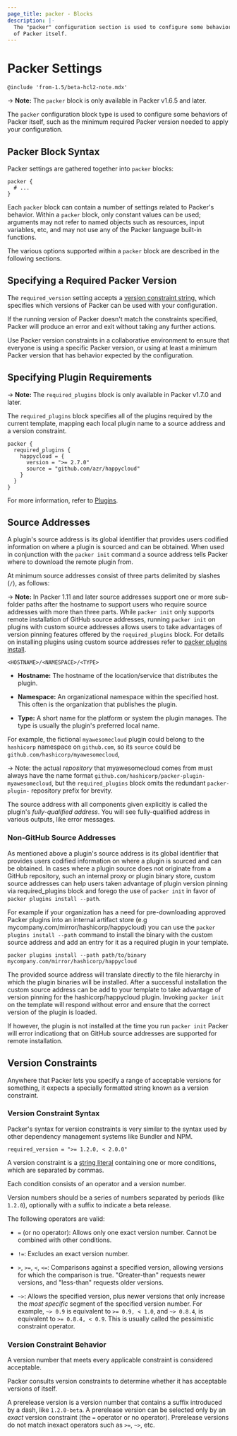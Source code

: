 ```yaml
---
page_title: packer - Blocks
description: |-
  The "packer" configuration section is used to configure some behaviors
  of Packer itself.
---
```


# Packer Settings

`@include 'from-1.5/beta-hcl2-note.mdx'`

-> **Note:** The `packer` block is only available in Packer v1.6.5 and later.

The `packer` configuration block type is used to configure some
behaviors of Packer itself, such as the minimum required Packer version needed to
apply your configuration.

## Packer Block Syntax

Packer settings are gathered together into `packer` blocks:

```hcl
packer {
  # ...
}
```

Each `packer` block can contain a number of settings related to Packer's
behavior. Within a `packer` block, only constant values can be used;
arguments may not refer to named objects such as resources, input variables,
etc, and may not use any of the Packer language built-in functions.

The various options supported within a `packer` block are described in the
following sections.

## Specifying a Required Packer Version

The `required_version` setting accepts a [version constraint
string,](#version-constraints) which specifies which versions of Packer
can be used with your configuration.

If the running version of Packer doesn't match the constraints specified,
Packer will produce an error and exit without taking any further actions.

Use Packer version constraints in a collaborative environment to
ensure that everyone is using a specific Packer version, or using at least
a minimum Packer version that has behavior expected by the configuration.

## Specifying Plugin Requirements

-> **Note:** The `required_plugins` block is only available in Packer v1.7.0 and
later.

The `required_plugins` block specifies all of the plugins required by the
current template, mapping each local plugin name to a source address and a
version constraint.

```hcl
packer {
  required_plugins {
    happycloud = {
      version = ">= 2.7.0"
      source = "github.com/azr/happycloud"
    }
  }
}
```

For more information, refer to [Plugins](/packer/docs/plugins).

## Source Addresses

A plugin's source address is its global identifier that provides users codified information on where a plugin is sourced and can be obtained. 
When used in conjunction with the `packer init` command a source address tells Packer where to download the remote plugin from. 

At minimum source addresses consist of three parts delimited by slashes (`/`), as
follows:

-> **Note:** In Packer 1.11 and later source addresses support one or more sub-folder paths
after the hostname to support users who require source addresses with more than three parts. 
While `packer init` only supports remote installation of GitHub source addresses, running `packer init` on 
plugins with custom source addresses allows users to take advantages of version pinning features offered by the 
`required_plugins` block. For details on installing plugins using custom source addresses refer to [packer plugins install](/packer/docs/commands/plugins/install).

`<HOSTNAME>/<NAMESPACE>/<TYPE>`

- **Hostname:** The hostname of the location/service that
  distributes the plugin.

- **Namespace:** An organizational namespace within the specified host.
  This often is the organization that publishes the plugin.

- **Type:** A short name for the platform or system the plugin manages. The
  type is usually the plugin's preferred local name.

For example, the fictional `myawesomecloud` plugin could belong to the
`hashicorp` namespace on `github.com`, so its `source` could be
`github.com/hashicorp/myawesomecloud`,

-> Note: the actual _repository_ that myawesomecloud comes from must always have
the name format `github.com/hashicorp/packer-plugin-myawesomecloud`, but the
`required_plugins` block omits the redundant `packer-plugin-` repository prefix
for brevity.

The source address with all components given explicitly is called the
plugin's _fully-qualified address_. You will see fully-qualified address in
various outputs, like error messages.

### Non-GitHub Source Addresses
As mentioned above a plugin's source address is its global identifier that provides users codified information on where a plugin is sourced and can be obtained. 
In cases where a plugin source does not originate from a GitHub repository, such an internal proxy or plugin binary store, custom source addresses can help
users taken advantage of plugin version pinning via required_plugins block and forego the use of `packer init` in favor of `packer plugins install --path`.

For example if your organization has a need for pre-downloading approved Packer plugins into an internal artifact store (e.g mycompany.com/mirror/hashicorp/happycloud)
you can use the `packer plugins install --path` command to install the binary with the custom source address and add an entry for it as a required plugin in your template. 

```shellsession
packer plugins install --path path/to/binary mycompany.com/mirror/hashicorp/happycloud
```

The provided source address will translate directly to the file hierarchy in which the plugin binaries will be installed.
After a successful installation the custom source address can be add to your template to take advantage of version pinning for the hashicorp/happycloud plugin. 
Invoking `packer init` on the template will respond without error and ensure that the correct version of the plugin is loaded. 

If however, the plugin is not installed at the time you run `packer init` Packer will error indicationg that on GitHub source addresses are supported for remote installation. 

## Version Constraints

Anywhere that Packer lets you specify a range of acceptable versions for
something, it expects a specially formatted string known as a version
constraint.

### Version Constraint Syntax

Packer's syntax for version constraints is very similar to the syntax used by
other dependency management systems like Bundler and NPM.

```hcl
required_version = ">= 1.2.0, < 2.0.0"
```

A version constraint is a [string literal](/packer/docs/templates/hcl_templates/expressions#string-literals)
containing one or more conditions, which are separated by commas.

Each condition consists of an operator and a version number.

Version numbers should be a series of numbers separated by periods (like
`1.2.0`), optionally with a suffix to indicate a beta release.

The following operators are valid:

- `=` (or no operator): Allows only one exact version number. Cannot be combined
  with other conditions.

- `!=`: Excludes an exact version number.

- `>`, `>=`, `<`, `<=`: Comparisons against a specified version, allowing
  versions for which the comparison is true. "Greater-than" requests newer
  versions, and "less-than" requests older versions.

- `~>`: Allows the specified version, plus newer versions that only
  increase the _most specific_ segment of the specified version number. For
  example, `~> 0.9` is equivalent to `>= 0.9, < 1.0`, and `~> 0.8.4`, is
  equivalent to `>= 0.8.4, < 0.9`. This is usually called the pessimistic
  constraint operator.

### Version Constraint Behavior

A version number that meets every applicable constraint is considered acceptable.

Packer consults version constraints to determine whether it has acceptable
versions of itself.

A prerelease version is a version number that contains a suffix introduced by
a dash, like `1.2.0-beta`. A prerelease version can be selected only by an
_exact_ version constraint (the `=` operator or no operator). Prerelease
versions do not match inexact operators such as `>=`, `~>`, etc.

